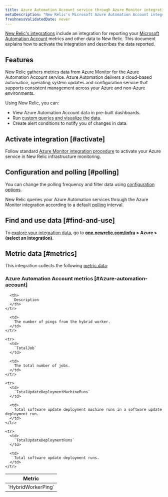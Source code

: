 ```yaml
---
title: Azure Automation Account service through Azure Monitor integration
metaDescription: "New Relic's Microsoft Azure Automation Account integration: what data it reports and how to enable it."
freshnessValidatedDate: never
---
```


[New Relic's integrations](/docs/infrastructure/integrations-getting-started/getting-started/introduction-infrastructure-integrations) include an integration for reporting your [Microsoft Automation Account](https://learn.microsoft.com/en-us/azure/automation/) metrics and other data to New Relic. This document explains how to activate the integration and describes the data reported.

## Features

New Relic gathers metrics data from Azure Monitor for the Azure Automation Account service. Azure Automation delivers a cloud-based automation, operating system updates and configuration service that supports consistent management across your Azure and non-Azure environments.

Using New Relic, you can:

* View Azure Automation Account data in pre-built dashboards.
* Run [custom queries and visualize the data](/docs/infrastructure/integrations-getting-started/getting-started/use-integration-data-new-relic-insights).
* Create alert conditions to notify you of changes in data.

## Activate integration [#activate]

Follow standard [Azure Monitor integration procedure](/docs/infrastructure/microsoft-azure-integrations/azure-integrations-list/azure-monitor) to activate your Azure service in New Relic infrastructure monitoring.

## Configuration and polling [#polling]

You can change the polling frequency and filter data using [configuration options](/docs/infrastructure/microsoft-azure-integrations/azure-integrations-list/azure-monitor/#settings).

New Relic queries your Azure Automation services through the Azure Monitor integration according to a default [polling](/docs/infrastructure/microsoft-azure-integrations/azure-integrations-list/azure-monitor/#settings) interval.


## Find and use data [#find-and-use]

To [explore your integration data](/docs/infrastructure/integrations/find-use-infrastructure-integration-data), go to **[one.newrelic.com/infra](https://one.newrelic.com/infra) > Azure > (select an integration)**.

## Metric data [#metrics]

This integration collects the following [metric data](/docs/infrastructure/integrations-getting-started/getting-started/understand-integration-data-data-types#metric):

### Azure Automation Account metrics [#Azure-automation-account]

<table>
  <thead>
    <tr>
      <th style={{ width: "300px" }}>
        Metric
      </th>

      <th>
        Description
      </th>
    </tr>
  </thead>

  <tbody>
    <tr>
      <td>
        `HybridWorkerPing`
      </td>

      <td>
        The number of pings from the hybrid worker.
      </td>
    </tr>

    <tr>
      <td>
        `TotalJob`
      </td>

      <td>
        The total number of jobs.
      </td>
    </tr>

    <tr>
      <td>
        `TotalUpdateDeploymentMachineRuns`
      </td>

      <td>
        Total software update deployment machine runs in a software update deployment run.
      </td>
    </tr>

    <tr>
      <td>
        `TotalUpdateDeploymentRuns`
      </td>

      <td>
        Total software update deployment runs.
      </td>
    </tr>
  </tbody>
</table>
